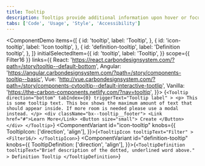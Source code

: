 ```yaml
---
title: Tooltip
description: Tooltips provide additional information upon hover or focus. The information should be contextual, useful, and nonessential information.
tabs: ['Code', 'Usage', 'Style', 'Accessibility']
---
```



<ComponentDemo
  items={[
    {
      id: 'tooltip',
      label: 'Tooltip',
    },
    {
      id: 'icon-tooltip',
      label: 'Icon tooltip',
    },
    {
      id: 'definition-tooltip',
      label: 'Definition tooltip',
    },
  ]}
  initialSelectedItem={{
    id: 'tooltip',
    label: 'Tooltip',
  }}
  scope={{ Filter16 }}
  links={{
    React:
      'https://react.carbondesignsystem.com/?path=/story/tooltip--default-bottom',
    Angular:
      'https://angular.carbondesignsystem.com/?path=/story/components-tooltip--basic',
    Vue:
      'http://vue.carbondesignsystem.com/?path=/story/components-cvtooltip--default-interactive-tootlip',
    Vanilla: 'https://the-carbon-components.netlify.com/?nav=tooltip',
  }}>
  <ComponentVariant id="tooltip">{`
    <Tooltip
      direction="bottom"
      tabIndex={0}
      triggerText="Tooltip label"
    >
      <p>
        This is some tooltip text. This box shows the maximum amount of text that should appear inside. If more room is needed please use a modal instead.
      </p>
      <div className="bx--tooltip__footer">
        <Link href="#">Learn More</Link>
        <Button size="small">
          Create
        </Button>
      </div>
    </Tooltip>
  `}</ComponentVariant>
  <ComponentVariant
    id="icon-tooltip"
    knobs={{
      TooltipIcon: ['direction', 'align'],
    }}>{`
    <TooltipIcon
      tooltipText="Filter"
    >
      <Filter16/>
    </TooltipIcon>
  `}</ComponentVariant>
  <ComponentVariant
    id="definition-tooltip"
    knobs={{
      TooltipDefinition: ['direction', 'align'],
    }}>{`
    <TooltipDefinition
      tooltipText="Brief description of the dotted, underlined word above."
    >
      Definition Tooltip
    </TooltipDefinition>
  `}</ComponentVariant>
</ComponentDemo>
